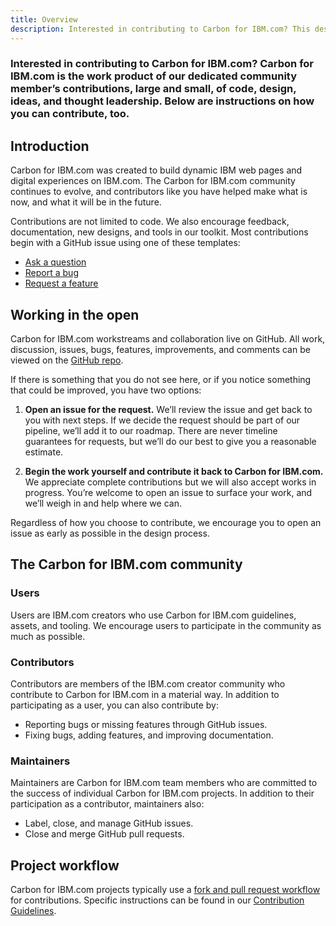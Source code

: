 ```yaml
---
title: Overview
description: Interested in contributing to Carbon for IBM.com? This design system is the result of community contributions, large and small--of code, design, ideas, and guidance. Here's how you can contribute too.
---
```


### Interested in contributing to Carbon for IBM.com? Carbon for IBM.com is the work product of our dedicated community member’s contributions, large and small, of code, design, ideas, and thought leadership. Below are instructions on how you can contribute, too.

## Introduction

Carbon for IBM.com was created to build dynamic IBM web pages and digital experiences on IBM.com. The Carbon for IBM.com community continues to evolve, and contributors like you have helped make what is now, and what it will be in the future. 

Contributions are not limited to code. We also encourage feedback, documentation, new designs, and tools in our toolkit. Most contributions begin with a GitHub issue using one of these templates:


- [Ask a question](https://github.com/carbon-design-system/ibm-dotcom-library/issues/new?labels=question&template=question.md)
- [Report a bug](https://github.com/carbon-design-system/ibm-dotcom-library/issues/new?assignees=emerson-pereira%2C+jacobottesen-dgc&labels=bug&template=bug_report.md)
- [Request a feature](https://github.com/carbon-design-system/ibm-dotcom-library/issues/new?assignees=emerson-pereira%2C+jacobottesen-dgc&labels=Feature+request&template=feature_request.md&title=)

## Working in the open

Carbon for IBM.com workstreams and collaboration live on GitHub. All work, discussion, issues, bugs, features, improvements, and comments can be viewed on the [GitHub repo](https://github.com/carbon-design-system/ibm-dotcom-library).

If there is something that you do not see here, or if you notice something that could be improved, you have two options:

1. **Open an issue for the request.** We’ll review the issue and get back to you with next steps. If we decide the request should be part of our pipeline, we’ll add it to our roadmap. There are never timeline guarantees for requests, but we’ll do our best to give you a reasonable estimate.

2. **Begin the work yourself and contribute it back to Carbon for IBM.com.** We appreciate complete contributions but we will also accept works in progress. You’re welcome to open an issue to surface your work, and we’ll weigh in and help where we can.

Regardless of how you choose to contribute, we encourage you to open an issue as early as possible in the design process.

## The Carbon for IBM.com community

### Users

Users are IBM.com creators who use Carbon for IBM.com guidelines, assets, and tooling. We encourage users to participate in the community as much as possible.

### Contributors

Contributors are members of the IBM.com creator community who contribute to Carbon for IBM.com in a material way. In addition to participating as a user, you can also contribute by:

- Reporting bugs or missing features through GitHub issues.
- Fixing bugs, adding features, and improving documentation.

### Maintainers

Maintainers are Carbon for IBM.com team members who are committed to the success of individual Carbon for IBM.com projects. In addition to their participation as a contributor, maintainers also:

- Label, close, and manage GitHub issues.
- Close and merge GitHub pull requests.

## Project workflow

Carbon for IBM.com projects typically use a [fork and pull request workflow](https://guides.github.com/activities/forking/) for contributions. Specific instructions can be found in our [Contribution Guidelines](https://github.com/carbon-design-system/ibm-dotcom-library/blob/master/.github/CONTRIBUTING.md).
